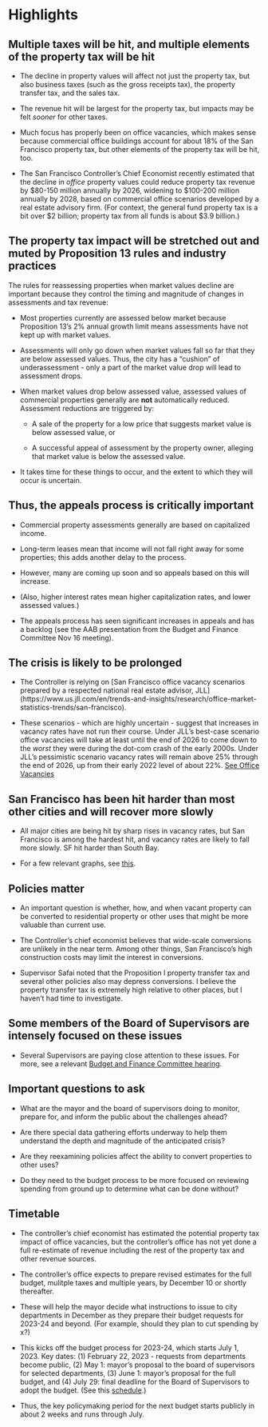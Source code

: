 # Highlights

## Multiple taxes will be hit, and multiple elements of the property tax will be hit

-   The decline in property values will affect not just the property tax, but also business taxes (such as the gross receipts tax), the property transfer tax, and the sales tax.

-   The revenue hit will be largest for the property tax, but impacts may be felt *sooner* for other taxes.

-   Much focus has properly been on office vacancies, which makes sense because commercial office buildings account for about 18% of the San Francisco property tax, but other elements of the property tax will be hit, too.

-   The San Francisco Controller's Chief Economist recently estimated that the decline in *office* property values could reduce property tax revenue by \$80-150 million annually by 2026, widening to \$100-200 million annually by 2028, based on commercial office scenarios developed by a real estate advisory firm. (For context, the general fund property tax is a bit over \$2 billion; property tax from all funds is about \$3.9 billion.)

## The property tax impact will be stretched out and muted by Proposition 13 rules and industry practices

The rules for reassessing properties when market values decline are important because they control the timing and magnitude of changes in assessments and tax revenue:

-   Most properties currently are assessed below market because Proposition 13's 2% annual growth limit means assessments have not kept up with market values.

-   Assessments will only go down when market values fall so far that they are below assessed values. Thus, the city has a "cushion" of underassessment - only a part of the market value drop will lead to assessment drops.

-   When market values drop below assessed value, assessed values of commercial properties generally are **not** automatically reduced. Assessment reductions are triggered by:

    -   A sale of the property for a low price that suggests market value is below assessed value, or

    -   A successful appeal of assessment by the property owner, alleging that market value is below the assessed value.

-   It takes time for these things to occur, and the extent to which they will occur is uncertain.

## Thus, the appeals process is critically important

-   Commercial property assessments generally are based on capitalized income.

-   Long-term leases mean that income will not fall right away for some properties; this adds another delay to the process.

-   However, many are coming up soon and so appeals based on this will increase.

-   (Also, higher interest rates mean higher capitalization rates, and lower assessed values.)

-   The appeals process has seen significant increases in appeals and has a backlog (see the AAB presentation from the Budget and Finance Committee Nov 16 meeting).

## The crisis is likely to be prolonged

-   The Controller is relying on \[San Francisco office vacancy scenarios prepared by a respected national real estate advisor, JLL\] (https://www.us.jll.com/en/trends-and-insights/research/office-market-statistics-trends/san-francisco).

-   These scenarios - which are highly uncertain - suggest that increases in vacancy rates have not run their course. Under JLL's best-case scenario office vacancies will take at least until the end of 2026 to come down to the *worst* they were during the dot-com crash of the early 2000s. Under JLL's pessimistic scenario vacancy rates will remain above 25% through the end of 2026, up from their early 2022 level of about 22%. [See Office Vacancies](office_vacancies.qmd)

## San Francisco has been hit harder than most other cities and will recover more slowly

-   All major cities are being hit by sharp rises in vacancy rates, but San Francisco is among the hardest hit, and vacancy rates are likely to fall more slowly. SF hit harder than South Bay.

-   For a few relevant graphs, see [this](sanfran_hit_worse.qmd).

## Policies matter

-   An important question is whether, how, and when vacant property can be converted to residential property or other uses that might be more valuable than current use.

-   The Controller's chief economist believes that wide-scale conversions are unlikely in the near term. Among other things, San Francisco's high construction costs may limit the interest in conversions.

-   Supervisor Safai noted that the Proposition I property transfer tax and several other policies also may depress conversions. I believe the property transfer tax is extremely high relative to other places, but I haven't had time to investigate.

## Some members of the Board of Supervisors are intensely focused on these issues

-   Several Supervisors are paying close attention to these issues. For more, see a relevant [Budget and Finance Committee hearing](budget_finance_hearing.qmd).

## Important questions to ask

-   What are the mayor and the board of supervisors doing to monitor, prepare for, and inform the public about the challenges ahead?

-   Are there special data gathering efforts underway to help them understand the depth and magnitude of the anticipated crisis?

-   Are they reexamining policies affect the ability to convert properties to other uses?

-   Do they need to the budget process to be more focused on reviewing spending from ground up to determine what can be done without?

## Timetable

-   The controller's chief economist has estimated the potential property tax impact of office vacancies, but the controller's office has not yet done a full re-estimate of revenue including the rest of the property tax and other revenue sources.

-   The controller's office expects to prepare revised estimates for the full budget, mulitple taxes and multiple years, by December 10 or shortly thereafter.

-   These will help the mayor decide what instructions to issue to city departments in December as they prepare their budget requests for 2023-24 and beyond. (For example, should they plan to cut spending by x?)

-   This kicks off the budget process for 2023-24, which starts July 1, 2023. Key dates: (1) February 22, 2023 - requests from departments become public, (2) May 1: mayor's proposal to the board of supervisors for selected departments, (3) June 1: mayor's proposal for the full budget, and (4) July 29: final deadline for the Board of Supervisors to adopt the budget. (See this [schedule](https://sf.gov/step-by-step/budget-process-timeline).)

-   Thus, the key policymaking period for the next budget starts publicly in about 2 weeks and runs through July.

